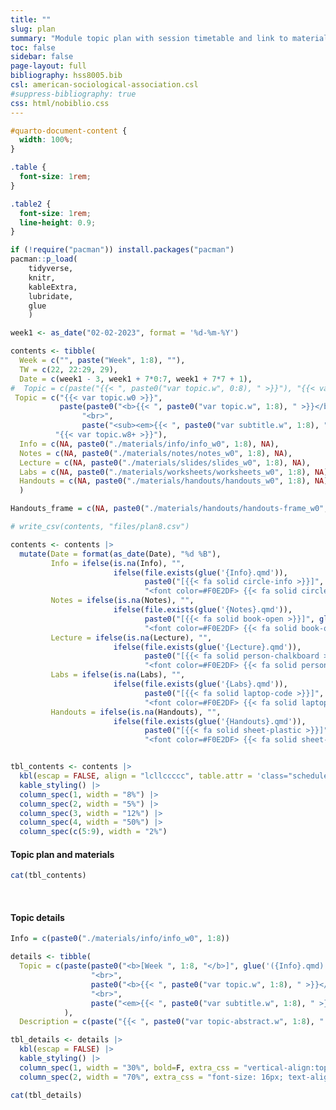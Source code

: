 ```yaml
---
title: ""
slug: plan
summary: "Module topic plan with session timetable and link to materials"
toc: false
sidebar: false
page-layout: full
bibliography: hss8005.bib
csl: american-sociological-association.csl
#suppress-bibliography: true
css: html/nobiblio.css
---
```


```css
#quarto-document-content {
  width: 100%;
}

.table {
  font-size: 1rem;
}

.table2 {
  font-size: 1rem;
  line-height: 0.9;
}


```

```r

if (!require("pacman")) install.packages("pacman")
pacman::p_load(
    tidyverse,
    knitr,
    kableExtra,
    lubridate,
    glue
    )
```

```r

week1 <- as_date("02-02-2023", format = '%d-%m-%Y')

contents <- tibble(
  Week = c("", paste("Week", 1:8), ""),
  TW = c(22, 22:29, 29),
  Date = c(week1 - 3, week1 + 7*0:7, week1 + 7*7 + 1),
#  Topic = c(paste("{{< ", paste0("var topic.w", 0:8), " >}}"), "{{< var topic.w8+ >}}"),
 Topic = c("{{< var topic.w0 >}}", 
           paste(paste0("<b>{{< ", paste0("var topic.w", 1:8), " >}}</b>"),
                "<br>",
                paste("<sub><em>{{< ", paste0("var subtitle.w", 1:8), " >}}</em></sub>")),
          "{{< var topic.w8+ >}}"),
  Info = c(NA, paste0("./materials/info/info_w0", 1:8), NA),
  Notes = c(NA, paste0("./materials/notes/notes_w0", 1:8), NA),
  Lecture = c(NA, paste0("./materials/slides/slides_w0", 1:8), NA),
  Labs = c(NA, paste0("./materials/worksheets/worksheets_w0", 1:8), NA),
  Handouts = c(NA, paste0("./materials/handouts/handouts_w0", 1:8), NA),
  )

Handouts_frame = c(NA, paste0("./materials/handouts/handouts-frame_w0", 1:8), NA)

# write_csv(contents, "files/plan8.csv") 

contents <- contents |>
  mutate(Date = format(as_date(Date), "%d %B"),
         Info = ifelse(is.na(Info), "",
                       ifelse(file.exists(glue('{Info}.qmd')),
                              paste0("[{{< fa solid circle-info >}}]", glue('({Info}.qmd)')),
                              "<font color=#F0E2DF> {{< fa solid circle-info >}} </font>")),
         Notes = ifelse(is.na(Notes), "",
                       ifelse(file.exists(glue('{Notes}.qmd')),
                              paste0("[{{< fa solid book-open >}}]", glue('({Notes}.qmd)')),
                              "<font color=#F0E2DF> {{< fa solid book-open >}} </font>")),
         Lecture = ifelse(is.na(Lecture), "",
                       ifelse(file.exists(glue('{Lecture}.qmd')),
                              paste0("[{{< fa solid person-chalkboard >}}]", glue('({Lecture}.qmd)')),
                              "<font color=#F0E2DF> {{< fa solid person-chalkboard >}} </font>")),
         Labs = ifelse(is.na(Labs), "",
                       ifelse(file.exists(glue('{Labs}.qmd')),
                              paste0("[{{< fa solid laptop-code >}}]", glue('({Labs}.qmd)')),
                              "<font color=#F0E2DF> {{< fa solid laptop-code >}} </font>")),
         Handouts = ifelse(is.na(Handouts), "",
                       ifelse(file.exists(glue('{Handouts}.qmd')),
                              paste0("[{{< fa solid sheet-plastic >}}]", glue('({Handouts_frame}.qmd)')),
                              "<font color=#F0E2DF> {{< fa solid sheet-plastic >}} </font>")))


tbl_contents <- contents |>
  kbl(escap = FALSE, align = "lcllccccc", table.attr = 'class="schedule-table"') |>
  kable_styling() |>
  column_spec(1, width = "8%") |>  
  column_spec(2, width = "5%") |>  
  column_spec(3, width = "12%") |>  
  column_spec(4, width = "50%") |>  
  column_spec(c(5:9), width = "2%") 

```

#### Topic plan and materials

:::{.table2}

```r

cat(tbl_contents)

```

:::

```{=html}
<!--
**Please note** that this plan and the content are still work in progress. The **info sheets** under {{< fa solid circle-info >}} are available in a very rudimentary form, just to give some more boring details about how these planned topics map on to statistical methods that will be covered. The topics marked with an **\*** have a very borderline-significant *p-value* when tested on the null-hypothesis that they have 0 probability of actually being covered *in practice*. It will depend somewhat on our interests and the pace of our progress through the previous topics.


Click on the icons to navigate to a specific section of the materials. <font color=#F0E2DF> Light-coloured</font> icons do not (yet) contain material.
-->
```
<br>

#### Topic details

```r

Info = c(paste0("./materials/info/info_w0", 1:8))

details <- tibble(
  Topic = c(paste(paste0("<b>[Week ", 1:8, "</b>]", glue('({Info}.qmd)')), 
                  "<br>", 
                  paste0("<b>{{< ", paste0("var topic.w", 1:8), " >}}</b>"),
                  "<br>",
                  paste("<em>{{< ", paste0("var subtitle.w", 1:8), " >}}</em>"))
            ),
  Description = c(paste("{{< ", paste0("var topic-abstract.w", 1:8), " >}}")))

tbl_details <- details |>
  kbl(escap = FALSE) |>
  kable_styling() |>
  column_spec(1, width = "30%", bold=F, extra_css = "vertical-align:top;") |>  
  column_spec(2, width = "70%", extra_css = "font-size: 16px; text-align: justify; text-justify: inter-word") 

cat(tbl_details)
```

